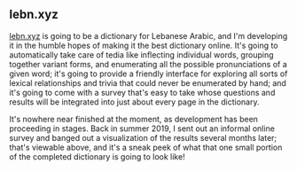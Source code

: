 ## lebn.xyz

[lebn.xyz](https://lebn.xyz) is going to be a dictionary for Lebanese Arabic, and I'm developing it in the humble hopes of making it the best dictionary online. It's going to automatically take care of tedia like inflecting individual words, grouping together variant forms, and enumerating all the possible pronunciations of a given word; it's going to provide a friendly interface for exploring all sorts of lexical relationships and trivia that could never be enumerated by hand; and it's going to come with a survey that's easy to take whose questions and results will be integrated into just about every page in the dictionary.

It's nowhere near finished at the moment, as development has been proceeding in stages. Back in summer 2019, I sent out an informal online survey and banged out a visualization of the results several months later; that's viewable above, and it's a sneak peek of what that one small portion of the completed dictionary is going to look like!
